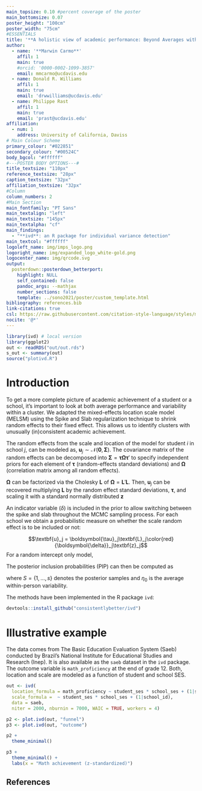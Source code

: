 ```yaml
---
main_topsize: 0.10 #percent coverage of the poster
main_bottomsize: 0.07
poster_height: "100cm"
poster_width: "75cm"
#ESSENTIALS
title: '**A holistic view of academic performance: Beyond Averages with MELSM and Spike-and-Slab**'
author:
  - name: '**Marwin Carmo**'
    affil: 1
    main: true
    #orcid: '0000-0002-1099-3857'
    email: mmcarmo@ucdavis.edu
  - name: Donald R. Williams
    affil: 1
    main: true
    email: 'drwwilliams@ucdavis.edu'
  - name: Philippe Rast
    affil: 1
    main: true
    email: 'prast@ucdavis.edu'
affiliation:
  - num: 1
    address: University of California, Daviss
# Main Colour Scheme
primary_colour: "#022851"
secondary_colour: "#00524C"
body_bgcol: "#ffffff"
#---POSTER BODY OPTIONS---#
title_textsize: "110px"
reference_textsize: "28px"
caption_textsize: "32px"
affiliation_textsize: "32px"
#Column
column_numbers: 2
#Main Section
main_fontfamily: "PT Sans"
main_textalign: "left"
main_textsize: "145px"
main_textalpha: "cf"
main_findings:
  - "**ivd**: an R package for individual variance detection"
main_textcol: "#ffffff"
logoleft_name: img/imps_logo.png
logoright_name: img/expanded_logo_white-gold.png
logocenter_name: img/qrcode.svg
output: 
  posterdown::posterdown_betterport:
    highlight: NULL
    self_contained: false
    pandoc_args: --mathjax
    number_sections: false
    template: ../sono2021/poster/custom_template.html
bibliography: references.bib
link-citations: true
csl: https://raw.githubusercontent.com/citation-style-language/styles/master/apa.csl
nocite: '@*'
---
```


```r
library(ivd) # local version
library(ggplot2)
out <- readRDS("out/out.rds")
s_out <- summary(out)
source("plotivd.R")
```


# Introduction

To get a more complete picture of academic achievement of a student or a school, it's important to look at both
average performance and variability within a cluster. We adapted the mixed-effects 
location scale model (MELSM) using the Spike and  Slab regularization technique 
to shrink random effects to their fixed effect. 
This allows us to identify clusters with unusually (in)consistent academic achievement. 

The random effects from the scale and location of the model for student $i$ in school $j$, can be modeled as, $\textbf{u}_j\sim\mathcal{N}(\textbf{0}, \boldsymbol{\Sigma})$. The covariance matrix of the random effects can be decomposed into $\boldsymbol\Sigma = \boldsymbol{\tau}\boldsymbol{\Omega\tau}'$ to specify independent priors for each element of $\boldsymbol{\tau}$ (random-effects standard deviations) and $\boldsymbol{\Omega}$ (correlation matrix among all random effects).

$\boldsymbol\Omega$ can be factorized via the Cholesky $\textbf{L}$ of $\boldsymbol\Omega = \textbf{L}'\textbf{L}$. Then, $\textbf{u}_j$ can be recovered multiplying $\textbf{L}$ by the random effect standard deviations, $\boldsymbol{\tau}$, and scaling it with a standard normally distributed $\boldsymbol{z}$

An indicator variable ($\delta$) is included in the prior to allow switching between the spike and slab  throughout the MCMC sampling process. For each school we obtain a probabilistic measure on whether the scale random effect is to be included or not: 

$$\textbf{u}_j = \boldsymbol{\tau}_j\textbf{L}_j\color{red}{\boldsymbol{\delta}}_j\textbf{z}_j$$
For a random intercept only model,

\begin{equation}
\label{eq:mm_delta}
\alpha_{0j} = \begin{cases}
\eta_{0}, & \text{if }\delta_j = 0 , \\
\eta_{0} + u_{0j}, & \text{if }\delta_j = 1
\end{cases}.
\end{equation}

The posterior inclusion probabilities (PIP) can then be computed as

\begin{align}
Pr(\alpha_{0j} = \eta_{0} | \textbf{Y}) = 1 - \frac{1}{S} \sum_{s = 1}^S \delta_{js},
\end{align}

where $S = \{1,...,s\}$ denotes the posterior samples and $\eta_{0}$ is the average within-person variability.


The methods have been implemented in the R package `ivd`:

```r
devtools::install_github("consistentlybetter/ivd")
```



# Illustrative example

The data comes from The Basic Education Evaluation System (Saeb) conducted by Brazil’s National Institute for Educational Studies and Research (Inep). It is also available as the `saeb` dataset in the `ivd` package. The outcome variable is `math_proficiency` at the end of grade 12. Both, location and scale are modeled as a function of student and school SES. 
``` r
out <- ivd(
  location_formula = math_proficiency ~ student_ses * school_ses + (1|school_id),
  scale_formula =  ~ student_ses * school_ses + (1|school_id),
  data = saeb,
  niter = 2000, nburnin = 7000, WAIC = TRUE, workers = 4)
```


```r
p2 <- plot.ivd(out, "funnel")
p3 <- plot.ivd(out, "outcome")
```


```r
p2 +
  theme_minimal()
```




```r
p3 +
  theme_minimal() +
  labs(x = "Math achievement (z-standardized)")
```

## References